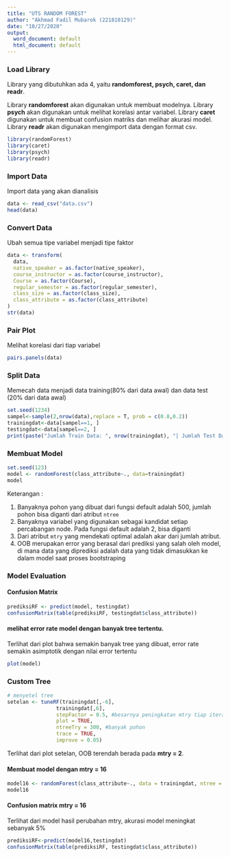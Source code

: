 ---
title: "UTS RANDOM FOREST"
author: "Akhmad Fadil Mubarok (221810129)"
date: "10/27/2020"
output:
  word_document: default
  html_document: default
---

### Load Library
Library yang dibutuhkan ada 4, yaitu **randomforest, psych, caret, dan readr**.

Library **randomforest** akan digunakan untuk membuat modelnya. 
Library **psych** akan digunakan untuk melihat korelasi antar variabel. 
Library **caret** digunakan untuk membuat confusion matriks dan melihar akurasi model.
Library **readr** akan digunakan mengimport data dengan format csv.

```{r message=FALSE, warning=FALSE}
library(randomForest)
library(caret)
library(psych)
library(readr)
```

### Import Data
Import data yang akan dianalisis
```{r}
data <- read_csv("data.csv")
head(data)
```

### Convert Data
Ubah semua tipe variabel menjadi tipe faktor
```{r}
data <- transform(
  data,
  native_speaker = as.factor(native_speaker),
  course_instructor = as.factor(course_instructor),
  Course = as.factor(Course),
  regular_semester = as.factor(regular_semester),
  class_size = as.factor(class_size),
  class_attribute = as.factor(class_attribute)
)
str(data)
```

### Pair Plot
Melihat korelasi dari tiap variabel
```{r}
pairs.panels(data)
```

### Split Data
Memecah data menjadi data training(80% dari data awal) dan data test (20% dari data awal)
```{r}
set.seed(1234)
sampel<-sample(2,nrow(data),replace = T, prob = c(0.8,0.2))
trainingdat<-data[sampel==1, ]
testingdat<-data[sampel==2, ]
print(paste("Jumlah Train Data: ", nrow(trainingdat), "| Jumlah Test Data: ", nrow(testingdat)))
```
### Membuat Model
```{r}
set.seed(123)   
model <- randomForest(class_attribute~., data=trainingdat)
model
```
Keterangan :

1. Banyaknya pohon yang dibuat dari fungsi default adalah 500, jumlah pohon bisa diganti dari atribut `ntree`
2. Banyaknya variabel yang digunakan sebagai kandidat setiap percabangan node. Pada fungsi default adalah 2, bisa diganti
3. Dari atribut `mtry` yang mendekati optimal adalah akar dari jumlah atribut. 
4. OOB merupakan error yang berasal dari prediksi yang salah oleh model, di mana data yang diprediksi adalah data yang tidak dimasukkan ke dalam model saat proses bootstraping


### Model Evaluation
#### Confusion Matrix
```{r}
prediksiRF <- predict(model, testingdat)
confusionMatrix(table(prediksiRF, testingdat$class_attribute))
```

#### melihat error rate model dengan banyak tree tertentu.
Terlihat dari plot bahwa semakin banyak tree yang dibuat, error rate semakin asimptotik dengan nilai error tertentu
```{r}
plot(model)
```

### Custom Tree
```{r message=FALSE, warning=FALSE}
# menyetel tree
setelan <- tuneRF(trainingdat[,-6],
                trainingdat[,6], 
                stepFactor = 0.5, #besarnya peningkatan mtry tiap iterasi
                plot = TRUE, 
                ntreeTry = 300, #banyak pohon
                trace = TRUE,  
                improve = 0.05)
```

Terlihat dari plot setelan, OOB terendah berada pada **mtry = 2**.

#### Membuat model dengan mtry = 16
```{r message=FALSE, warning=FALSE}
model16 <- randomForest(class_attribute~., data = trainingdat, ntree = 300, mtry = 16, importance = TRUE, proximity = TRUE)
model16
```

#### Confusion matrix mtry = 16
Terlihat dari model hasil perubahan mtry, akurasi model meningkat sebanyak 5%
```{r}
prediksiRF<-predict(model16,testingdat)
confusionMatrix(table(prediksiRF, testingdat$class_attribute))
```


